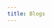 ```yaml
---
title: Blogs
---
```



<!--
  If you're looking to add content to our Blogs page,
  Go to src/data/blogs.json and add your blog.
-->

<BlogsList />
